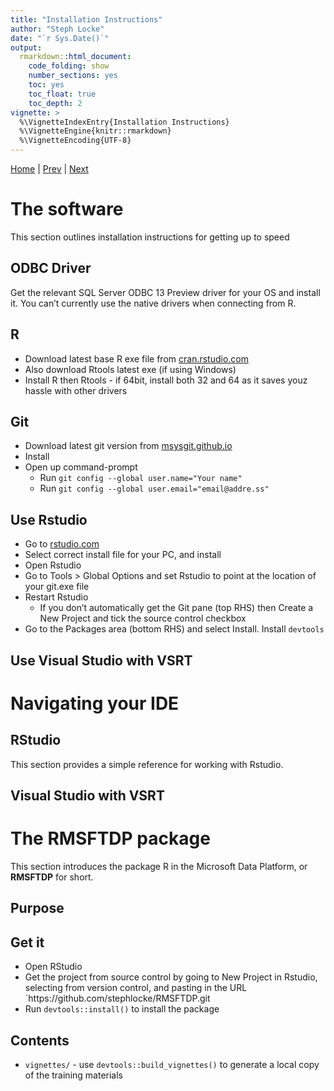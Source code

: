 ```yaml
---
title: "Installation Instructions"
author: "Steph Locke"
date: "`r Sys.Date()`"
output: 
  rmarkdown::html_document: 
    code_folding: show
    number_sections: yes
    toc: yes
    toc_float: true
    toc_depth: 2
vignette: >
  %\VignetteIndexEntry{Installation Instructions}
  %\VignetteEngine{knitr::rmarkdown}
  %\VignetteEncoding{UTF-8}
---
```


[Home](index.html) | [Prev](RMicrosoft.html) | [Next](GettingStarted.html)

# The software {.tabset}
<!-- Source: github.com/stephlocke/Rtraining/inst/handouts/infrastructure/setting-up-a-windows-r-machine -->
This section outlines installation instructions for getting up to speed

## ODBC Driver
Get the relevant SQL Server ODBC 13 Preview driver for your OS and install it. You can't currently use the native drivers when connecting from R.

## R
 * Download latest base R exe file from [cran.rstudio.com](http://cran.rstudio.com/)
 * Also download Rtools latest exe (if using Windows)
 * Install R then Rtools - if 64bit, install both 32 and 64 as it saves youz hassle with other drivers

## Git
 * Download latest git version from [msysgit.github.io](https://msysgit.github.io/)
 * Install
 * Open up command-prompt
     + Run `git config --global user.name="Your name"`
     + Run `git config --global user.email="email@addre.ss"`

## Use Rstudio
 * Go to [rstudio.com](http://www.rstudio.com/products/rstudio/download/)
 * Select correct install file for your PC, and install
 * Open Rstudio
 * Go to Tools > Global Options and set Rstudio to point at the location of your git.exe file
 * Restart Rstudio
     + If you don't automatically get the Git pane (top RHS) then Create a New Project and tick the source control checkbox
 * Go to the Packages area (bottom RHS) and select Install. Install `devtools`

## Use Visual Studio with VSRT

# Navigating your IDE {.tabset}

## RStudio
This section provides a simple reference for working with Rstudio.

## Visual Studio with VSRT

# The RMSFTDP package {.tabset}
This section introduces the package R in the Microsoft Data Platform, or **RMSFTDP** for short.

## Purpose
## Get it 
 * Open RStudio
 * Get the project from source control by going to New Project in Rstudio, selecting from version control, and pasting in the URL `https://github.com/stephlocke/RMSFTDP.git
 * Run `devtools::install()` to install the package

## Contents
 * `vignettes/` - use `devtools::build_vignettes()` to generate a local copy of the training materials
